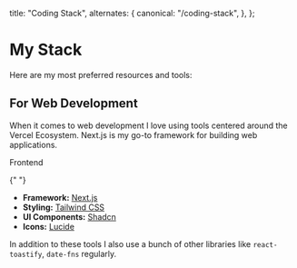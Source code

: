 
  title: "Coding Stack",
  alternates: {
    canonical: "/coding-stack",
  },
};

# My Stack

<AnimatedName />

Here are my most preferred resources and tools:

## For Web Development

When it comes to web development I love using tools centered around the Vercel Ecosystem. Next.js is my go-to framework for building web applications.

<div className="mb-1 -mt-2">
  <div className="text-gray-600 dark:text-gray-400 text-[15px] mb-2">Frontend</div>

{" "}

<ul className="mb-4">
  <li className="flex items-center gap-2 mb-2">
    <b>Framework:</b>
    <a href="https://nextjs.org" target="_blank" rel="noopener noreferrer">
      Next.js
    </a>
  </li>
  <li className="flex items-center gap-2 mb-2">
    <b>Styling:</b>
    <a href="https://tailwindcss.com" target="_blank" rel="noopener noreferrer">
      Tailwind CSS
    </a>
  </li>
  <li className="flex items-center gap-2 mb-2">
    <b>UI Components:</b>
    <a href="https://ui.shadcn.com" target="_blank" rel="noopener noreferrer">
      Shadcn
    </a>
  </li>
  <li className="flex items-center gap-2 mb-2">
    <b>Icons:</b>
    <a href="https://lucide.dev" target="_blank" rel="noopener noreferrer">
      Lucide
    </a>
  </li>
</ul>

In addition to these tools I also use a bunch of other libraries like `react-toastify`, `date-fns` regularly.

</div>
